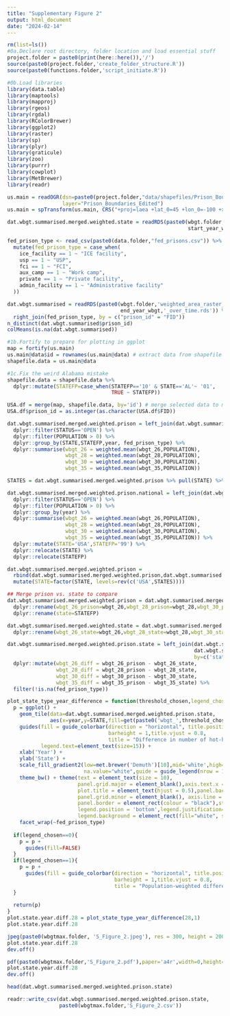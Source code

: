 ```yaml
---
title: "Supplementary Figure 2"
output: html_document
date: "2024-02-14"
---
```


```r
rm(list=ls())
#0a.Declare root directory, folder location and load essential stuff
project.folder = paste0(print(here::here()),'/')
source(paste0(project.folder,'create_folder_structure.R'))
source(paste0(functions.folder,'script_initiate.R'))

#0b.Load libraries
library(data.table)
library(maptools)
library(mapproj)
library(rgeos)
library(rgdal)
library(RColorBrewer)
library(ggplot2)
library(raster)
library(sp)
library(plyr)
library(graticule)
library(zoo)
library(purrr)
library(cowplot)
library(MetBrewer)
library(readr)
```

```r
us.main = readOGR(dsn=paste0(project.folder,"data/shapefiles/Prison_Boundaries/"),
                  layer="Prison_Boundaries_Edited")
us.main = spTransform(us.main, CRS("+proj=laea +lat_0=45 +lon_0=-100 +x_0=0 +y_0=0 +a=6370997 +b=6370997 +units=m +no_defs"))

dat.wbgt.summarised.merged.weighted.state = readRDS(paste0(wbgt.folder,'weighted_area_raster_state_wbgtmax_daily_',
                                                           start_year_wbgt,'_',end_year_wbgt,'_over_time.rds'))

fed_prison_type <- read_csv(paste0(data.folder,"fed_prisons.csv")) %>% 
  mutate(fed_prison_type = case_when(
    ice_facility == 1 ~ "ICE facility",
    usp == 1 ~ "USP",
    fci == 1 ~ "FCI",
    aux_camp == 1 ~ "Work camp",
    private == 1 ~ "Private facility",
    admin_facility == 1 ~ "Administrative facility"
  ))

dat.wbgt.summarised = readRDS(paste0(wbgt.folder,'weighted_area_raster_prison_wbgtmax_daily_',start_year_wbgt,'_',
                                     end_year_wbgt,'_over_time.rds')) %>% 
  right_join(fed_prison_type, by = c("prison_id" = "FID"))
n_distinct(dat.wbgt.summarised$prison_id)
colMeans(is.na(dat.wbgt.summarised))

#1b.Fortify to prepare for plotting in ggplot
map = fortify(us.main)
us.main@data$id = rownames(us.main@data) # extract data from shapefile
shapefile.data = us.main@data

#1c.Fix the weird Alabama mistake
shapefile.data = shapefile.data %>%
  dplyr::mutate(STATEFP=case_when(STATEFP=='10' & STATE=='AL'~ '01',
                                  TRUE ~ STATEFP))

USA.df = merge(map, shapefile.data, by='id') # merge selected data to map_create dataframe for colouring of ggplot
USA.df$prison_id = as.integer(as.character(USA.df$FID))

```

```r
dat.wbgt.summarised.merged.weighted.prison = left_join(dat.wbgt.summarised,shapefile.data, by=c('prison_id'='FID')) %>% 
  dplyr::filter(STATUS=='OPEN') %>% 
  dplyr::filter(POPULATION > 0) %>%
  dplyr::group_by(STATE,STATEFP,year, fed_prison_type) %>%
  dplyr::summarise(wbgt_26 = weighted.mean(wbgt_26,POPULATION),
                   wbgt_28 = weighted.mean(wbgt_28,POPULATION),
                   wbgt_30 = weighted.mean(wbgt_30,POPULATION),
                   wbgt_35 = weighted.mean(wbgt_35,POPULATION)) 

STATES = dat.wbgt.summarised.merged.weighted.prison %>% pull(STATE) %>% unique()

dat.wbgt.summarised.merged.weighted.prison.national = left_join(dat.wbgt.summarised,shapefile.data, by=c('prison_id'='FID')) %>% 
  dplyr::filter(STATUS=='OPEN') %>% 
  dplyr::filter(POPULATION > 0) %>%
  dplyr::group_by(year) %>%
  dplyr::summarise(wbgt_26 = weighted.mean(wbgt_26,POPULATION),
                   wbgt_28 = weighted.mean(wbgt_28,POPULATION),
                   wbgt_30 = weighted.mean(wbgt_30,POPULATION),
                   wbgt_35 = weighted.mean(wbgt_35,POPULATION)) %>%
  dplyr::mutate(STATE='USA',STATEFP='99') %>%
  dplyr::relocate(STATE) %>%
  dplyr::relocate(STATEFP)

dat.wbgt.summarised.merged.weighted.prison = 
  rbind(dat.wbgt.summarised.merged.weighted.prison,dat.wbgt.summarised.merged.weighted.prison.national) %>%
  mutate(STATE=factor(STATE, levels=rev(c('USA',STATES))))

## Merge prison vs. state to compare
dat.wbgt.summarised.merged.weighted.prison = dat.wbgt.summarised.merged.weighted.prison %>%
  dplyr::rename(wbgt_26_prison=wbgt_26,wbgt_28_prison=wbgt_28,wbgt_30_prison=wbgt_30,wbgt_35_prison=wbgt_35) %>%
  dplyr::rename(state=STATEFP)

dat.wbgt.summarised.merged.weighted.state = dat.wbgt.summarised.merged.weighted.state %>%
  dplyr::rename(wbgt_26_state=wbgt_26,wbgt_28_state=wbgt_28,wbgt_30_state=wbgt_30,wbgt_35_state=wbgt_35)

dat.wbgt.summarised.merged.weighted.prison.state = left_join(dat.wbgt.summarised.merged.weighted.prison,
                                                             dat.wbgt.summarised.merged.weighted.state,
                                                             by=c('state','year')) %>%
  dplyr::mutate(wbgt_26_diff = wbgt_26_prison - wbgt_26_state,
                wbgt_28_diff = wbgt_28_prison - wbgt_28_state,
                wbgt_30_diff = wbgt_30_prison - wbgt_30_state,
                wbgt_35_diff = wbgt_35_prison - wbgt_35_state) %>% 
  filter(!is.na(fed_prison_type))

```




```r
plot_state_type_year_difference = function(threshold_chosen,legend_chosen=0){
  p = ggplot() +
    geom_tile(data=dat.wbgt.summarised.merged.weighted.prison.state,
              aes(x=year,y=STATE,fill=get(paste0('wbgt_',threshold_chosen,'_diff'))),size=1) +
    guides(fill = guide_colorbar(direction = "horizontal", title.position="left",barwidth = 10, 
                                 barheight = 1,title.vjust = 0.8,
                                 title = "Difference in number of hot-humid days"),
           legend.text=element_text(size=15)) +
    xlab('Year') +
    ylab('State') +
    scale_fill_gradient2(low=met.brewer('Demuth')[10],mid='white',high=met.brewer('Demuth')[1],
                         na.value="white",guide = guide_legend(nrow = 1)) +
    theme_bw() + theme(text = element_text(size = 10),
                       panel.grid.major = element_blank(),axis.text.x = element_text(angle=90 , size=8, vjust=0.5),
                       plot.title = element_text(hjust = 0.5),panel.background = element_blank(),
                       panel.grid.minor = element_blank(), axis.line = element_line(colour = "black"),
                       panel.border = element_rect(colour = "black"),strip.background = element_blank(),
                       legend.position = 'bottom',legend.justification='center',
                       legend.background = element_rect(fill="white", size=.5, linetype="dotted")) + 
    facet_wrap(~fed_prison_type)
  
  if(legend_chosen==0){
    p = p +
      guides(fill=FALSE)
  }
  if(legend_chosen==1){
    p = p + 
      guides(fill = guide_colorbar(direction = "horizontal", title.position="left",barwidth = 10, 
                                   barheight = 1,title.vjust = 0.8,
                                   title = "Population-weighted difference in annual number of\n hot-humid days between carceral facilities and rest of state"),legend.text=element_text(size=15))
  }
  
  return(p)
}
plot.state.year.diff.28 = plot_state_type_year_difference(28,1)
plot.state.year.diff.28
```


```r
jpeg(paste0(wbgtmax.folder, 'S_Figure_2.jpeg'), res = 300, height = 2000, width = 4000)
plot.state.year.diff.28
dev.off()

pdf(paste0(wbgtmax.folder,'S_Figure_2.pdf'),paper='a4r',width=0,height=0)
plot.state.year.diff.28
dev.off()
```

```r
head(dat.wbgt.summarised.merged.weighted.prison.state)

readr::write_csv(dat.wbgt.summarised.merged.weighted.prison.state,
                 paste0(wbgtmax.folder,'S_Figure_2.csv'))
```

